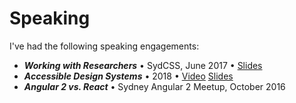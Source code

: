 # Speaking

I've had the following speaking engagements:

* ***Working with Researchers*** • SydCSS, June 2017 • [Slides](https://www.slideshare.net/slideshow/working-with-researchers/76894030)
* ***Accessible Design Systems*** • 2018 • [Video](https://www.youtube.com/watch?v=86PqPOQx3Co) [Slides](https://www.slideshare.net/jonathanaconway/accessible-design-systems)
* ***Angular 2 vs. React*** • Sydney Angular 2 Meetup, October 2016
